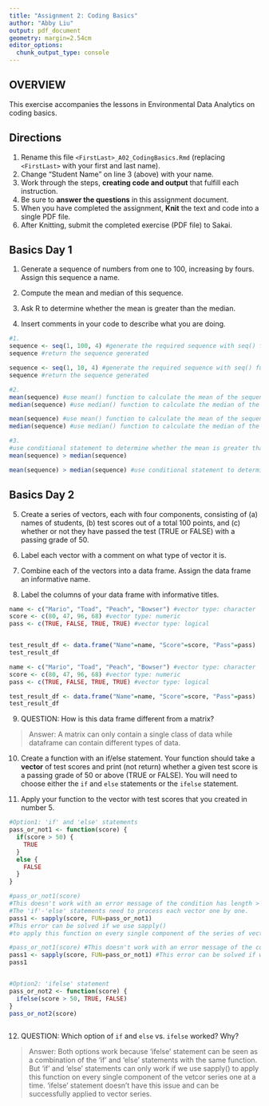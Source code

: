 ```yaml
---
title: "Assignment 2: Coding Basics"
author: "Abby Liu"
output: pdf_document
geometry: margin=2.54cm
editor_options: 
  chunk_output_type: console
---
```


## OVERVIEW

This exercise accompanies the lessons in Environmental Data Analytics on coding basics.

## Directions

1.  Rename this file `<FirstLast>_A02_CodingBasics.Rmd` (replacing `<FirstLast>` with your first and last name).
2.  Change "Student Name" on line 3 (above) with your name.
3.  Work through the steps, **creating code and output** that fulfill each instruction.
4.  Be sure to **answer the questions** in this assignment document.
5.  When you have completed the assignment, **Knit** the text and code into a single PDF file.
6.  After Knitting, submit the completed exercise (PDF file) to Sakai.

## Basics Day 1

1.  Generate a sequence of numbers from one to 100, increasing by fours. Assign this sequence a name.

2.  Compute the mean and median of this sequence.

3.  Ask R to determine whether the mean is greater than the median.

4.  Insert comments in your code to describe what you are doing.

```r
#1. 
sequence <- seq(1, 100, 4) #generate the required sequence with seq() function
sequence #return the sequence generated

sequence <- seq(1, 10, 4) #generate the required sequence with seq() function
sequence #return the sequence generated

#2. 
mean(sequence) #use mean() function to calculate the mean of the sequence
median(sequence) #use median() function to calculate the median of the sequence

mean(sequence) #use mean() function to calculate the mean of the sequence
median(sequence) #use median() function to calculate the median of the sequence

#3. 
#use conditional statement to determine whether the mean is greater than the median
mean(sequence) > median(sequence) 

mean(sequence) > median(sequence) #use conditional statement to determine whether the mean is greater than the median

```

## Basics Day 2

5.  Create a series of vectors, each with four components, consisting of (a) names of students, (b) test scores out of a total 100 points, and (c) whether or not they have passed the test (TRUE or FALSE) with a passing grade of 50.

6.  Label each vector with a comment on what type of vector it is.

7.  Combine each of the vectors into a data frame. Assign the data frame an informative name.

8.  Label the columns of your data frame with informative titles.

```r
name <- c("Mario", "Toad", "Peach", "Bowser") #vector type: character
score <- c(80, 47, 96, 68) #vector type: numeric
pass <- c(TRUE, FALSE, TRUE, TRUE) #vector type: logical


test_result_df <- data.frame("Name"=name, "Score"=score, "Pass"=pass)
test_result_df

name <- c("Mario", "Toad", "Peach", "Bowser") #vector type: character
score <- c(80, 47, 96, 68) #vector type: numeric
pass <- c(TRUE, FALSE, TRUE, TRUE) #vector type: logical

test_result_df <- data.frame("Name"=name, "Score"=score, "Pass"=pass)
test_result_df

```

9.  QUESTION: How is this data frame different from a matrix?

> Answer: A matrix can only contain a single class of data while dataframe can contain different types of data.

10. Create a function with an if/else statement. Your function should take a **vector** of test scores and print (not return) whether a given test score is a passing grade of 50 or above (TRUE or FALSE). You will need to choose either the `if` and `else` statements or the `ifelse` statement. 

11. Apply your function to the vector with test scores that you created in number 5.

```r

#Option1: 'if' and 'else' statements
pass_or_not1 <- function(score) {
  if(score > 50) {
    TRUE
  }
  else {
    FALSE
  }
}

#pass_or_not1(score) 
#This doesn't work with an error message of the condition has length > 1. 
#The 'if'-'else' statements need to process each vector one by one. 
pass1 <- sapply(score, FUN=pass_or_not1) 
#This error can be solved if we use sapply() 
#to apply this function on every single component of the series of vectors.

#pass_or_not1(score) #This doesn't work with an error message of the condition has length > 1. The 'if'-'else' statements need to process each vector one by one. 
pass1 <- sapply(score, FUN=pass_or_not1) #This error can be solved if we use sapply() to apply this function on every single component of the series of vectors.
pass1


#Option2: 'ifelse' statement
pass_or_not2 <- function(score) {
  ifelse(score > 50, TRUE, FALSE)
}
pass_or_not2(score) 
 
```

12. QUESTION: Which option of `if` and `else` vs. `ifelse` worked? Why?

> Answer: Both options work because 'ifelse' statement can be seen as a combination of the 'if' and 'else' statements with the same function. But 'if' and 'else' statements can only work if we use sapply() to apply this function on every single component of the vetcor series one at a time. 'ifelse' statement doesn't have this issue and can be successfully applied to vector series. 
